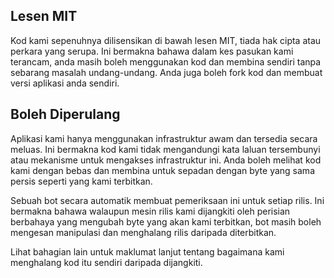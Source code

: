 ## Lesen MIT

<div className="h-2"/>

Kod kami sepenuhnya dilisensikan di bawah lesen MIT, tiada hak cipta atau perkara yang serupa. Ini bermakna bahawa dalam kes pasukan kami terancam, anda masih boleh menggunakan kod dan membina sendiri tanpa sebarang masalah undang-undang. Anda juga boleh fork kod dan membuat versi aplikasi anda sendiri.

<div className="h-4"/>

## Boleh Diperulang

<div className="h-2"/>

Aplikasi kami hanya menggunakan infrastruktur awam dan tersedia secara meluas. Ini bermakna kod kami tidak mengandungi kata laluan tersembunyi atau mekanisme untuk mengakses infrastruktur ini. Anda boleh melihat kod kami dengan bebas dan membina untuk sepadan dengan byte yang sama persis seperti yang kami terbitkan.

<div className="h-2"/>

Sebuah bot secara automatik membuat pemeriksaan ini untuk setiap rilis. Ini bermakna bahawa walaupun mesin rilis kami dijangkiti oleh perisian berbahaya yang mengubah byte yang akan kami terbitkan, bot masih boleh mengesan manipulasi dan menghalang rilis daripada diterbitkan.

<div className="h-2"/>

Lihat bahagian lain untuk maklumat lanjut tentang bagaimana kami menghalang kod itu sendiri daripada dijangkiti.

